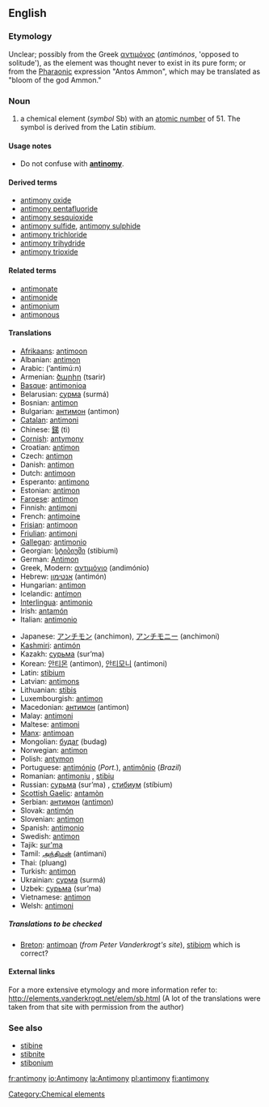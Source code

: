 ==English==
{{elements|Sb|tin|Sn|tellurium|Te}}
===Etymology===
Unclear; possibly from the Greek [[αντιμόνος]] (''antimónos'', 'opposed to solitude'), as the element was thought never to exist in its pure form; or from the [[Pharaonic]] expression "Antos Ammon", which may be translated as "bloom of the god Ammon."
{{etystub}}

=== Noun ===
{{en-noun-unc}}
{{wikipedia}}

# a chemical element (''symbol'' Sb) with an [[atomic number]] of 51. The symbol is derived from the Latin ''stibium''.

====Usage notes====
*Do not confuse with '''[[antinomy]]'''.

====Derived terms====
*[[antimony oxide]]
*[[antimony pentafluoride]]
*[[antimony sesquioxide]]
*[[antimony sulfide]], [[antimony sulphide]]
*[[antimony trichloride]]
*[[antimony trihydride]]
*[[antimony trioxide]]

====Related terms====
*[[antimonate]]
*[[antimonide]]
*[[antimonium]]
*[[antimonous]]

==== Translations ====
{{top}}
*[[Afrikaans]]: [[antimoon]]
*Albanian: [[antimon]]
*Arabic: {{ARchar|[[انتيمون]]}} (’antimú:n) {{m}}
*Armenian: [[ծարիր]] (tsarir)
*[[Basque]]: [[antimonioa]]
*Belarusian: [[сурма]] (surmá) {{f}}
*Bosnian: [[antimon]]
*Bulgarian: [[антимон]] (antimon) {{m}}
*[[Catalan]]: [[antimoni]]
*Chinese: [[銻]] (tì)
*[[Cornish]]: [[antymony]]
*Croatian: [[antimon]]
*Czech: [[antimon]]
*Danish: [[antimon]]
*Dutch: [[antimoon]] {{n}}
*Esperanto: [[antimono]]
*Estonian: [[antimon]]
*[[Faroese]]: [[antimon]]
*Finnish: [[antimoni]]
*French: [[antimoine]] {{m}}
*[[Frisian]]: [[antimoon]] {{n}}
*[[Friulian]]: [[antimoni]]
*[[Gallegan]]: [[antimonio]]
*Georgian: [[სტიბიუმი]] (stibiumi)
*German: [[Antimon]] {{n}}
*Greek, Modern: [[αντιμόνιο]] (andimónio) {{n}}
*Hebrew: [[אנטימון]] (antimón)
*Hungarian: [[antimon]]
*Icelandic: [[antímon]]
*[[Interlingua]]: [[antimonio]]
*Irish: [[antamón]]
*Italian: [[antimonio]] {{m}}
{{mid}}
*Japanese: [[アンチモン]] (anchimon), [[アンチモニー]] (anchimoni)
*[[Kashmiri]]: [[antimón]]
*Kazakh: [[сурьма]] (sur’ma)
*Korean: [[안티몬]] (antimon), [[안티모니]] (antimoni)
*Latin: [[stibium]]
*Latvian: [[antimons]]
*Lithuanian: [[stibis]]
*Luxembourgish: [[antimon]]
*Macedonian: [[антимон]] (antimon) {{m}}
*Malay: [[antimoni]]
*Maltese: [[antimoni]]
*[[Manx]]: [[antimoan]]
*Mongolian: [[будаг]] (budag)
*Norwegian: [[antimon]]
*Polish: [[antymon]] {{m}}
*Portuguese: [[antimónio]] (''Port.''), [[antimônio]] (''Brazil'') {{m}}
*Romanian: [[antimoniu]] {{n}}, [[stibiu]]
*Russian: [[сурьма]] (sur’ma) {{f}}, [[стибиум]] (stíbium) {{m}}
*[[Scottish Gaelic]]: [[antamòn]]
*Serbian: [[антимон]] ([[antimon]]) {{m}}
*Slovak: [[antimón]]
*Slovenian: [[antimon]]
*Spanish: [[antimonio]] {{m}}
*Swedish: [[antimon]]
*Tajik: [[sur'ma]]
*Tamil: [[அந்திமன்]] (antimani)
*Thai: {{THchar|[[พลวง]]}} (pluang)
*Turkish: [[antimon]]
*Ukrainian: [[сурма]] (surmá) {{f}}
*Uzbek: [[сурьма]] (sur’ma)
*Vietnamese: [[antimon]]
*Welsh: [[antimoni]]
{{bottom}}

=====Translations to be checked=====
<!--Remove this section once all of the translations below have been moved into the tables above.-->
{{checktrans}}

*[[Breton]]: [[antimoan]] (''from Peter Vanderkrogt's site''), [[stibiom]] {{m}} which is correct?

====External links====
For a more extensive etymology and more information refer to:
http://elements.vanderkrogt.net/elem/sb.html
(A lot of the translations were taken from that site with permission from the author)

===See also===
*[[stibine]]
*[[stibnite]]
*[[stibonium]]

[[Category:Chemical elements]]

[[fr:antimony]]
[[io:Antimony]]
[[la:Antimony]]
[[pl:antimony]]
[[fi:antimony]]